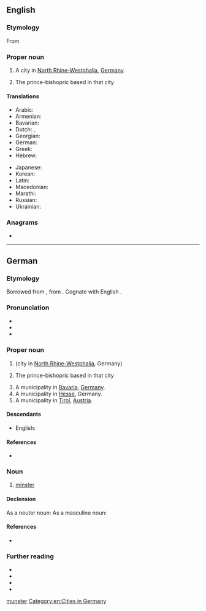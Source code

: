 {{also|muenster|Munster}}
==English==
{{wikipedia}}
{{wikipedia|Prince-Bishopric of Münster}}

===Etymology===
From {{bor|en|de|Münster}}

===Proper noun===
{{en-proper noun}}

# A city in [[North Rhine-Westphalia]], [[Germany]].
# {{lb|en|historical}} The prince-bishopric based in that city

====Translations====
{{trans-top|city in North Rhine-Westphalia}}
* Arabic: {{t|ar|مونستر}}
* Armenian: {{t|hy|Մյունստեր}}
* Bavarian: {{t|bar|Minschda}}
* Dutch: {{t|nl|Munster}}, {{t|nl|Münster}}
* Georgian: {{t|ka|მიუნსტერი}}
* German: {{t+|de|Münster}}
* Greek: {{t|el|Μύνστερ}}
* Hebrew: {{t|he|מינסטר}}
{{trans-mid}}
* Japanese: {{t|ja|ミュンスター|sc=Jpan}}
* Korean: {{t|ko|뮌스터|sc=Kore}}
* Latin: {{t|la|Monasterium}}
* Macedonian: {{t|mk|Минстер|m|tr=Mínster|sc=Cyrl}}
* Marathi: {{t|mr|म्युन्स्टर|sc=Deva}}
* Russian: {{t+|ru|Мюнстер|m|sc=Cyrl}}
* Ukrainian: {{t|uk|Мюнстер|sc=Cyrl}}
{{trans-bottom}}

===Anagrams===
* {{anagrams|en|munters|sternum}}

[[Category:English terms spelled with Ü|munster]]
[[Category:en:Cities in Germany]]

----

==German==
{{wp|Münster (Begriffsklärung)|lang=de}}

===Etymology===
Borrowed from {{bor|de|la|monastērium}}, from {{der|de|grc|μοναστήριον}}. Cognate with English {{m|en|minster}}.

===Pronunciation===
* {{IPA|/ˈmʏnstɐ/|lang=de}}
* {{hyphenation|Müns|ter|lang=de}}
* {{audio|De-Münster.ogg|Audio|lang=de}}

===Proper noun===
{{de-proper noun|n}}

# {{l|en|Münster}} (city in [[North Rhine-Westphalia]], Germany)
# {{lb|de|historical}} The prince-bishopric based in that city
# A municipality in [[Bavaria]], [[Germany]].
# A municipality in [[Hesse]], Germany.
# A municipality in [[Tirol]], [[Austria]].

====Descendants====
* English: {{l|en|Münster}}

====References====
* {{R:Duden|Muenster_Stadt}}

===Noun===
{{de-noun|n|g2=m||Münster}}

# [[minster]] {{gloss|monastic church}}

====Declension====
As a neuter noun:
{{de-decl-noun-n|s}}
As a masculine noun:
{{de-decl-noun-m|s}}

====References====
* {{R:Duden|Muenster_Kirche}}

===Further reading===
* {{pedia|lang=de}}
* {{pedia|lang=de|Münster (Kirche)}}
* {{pedia|lang=de|Münster (Westfalen)}}
* {{pedia|lang=de|Hochstift Münster}}

{{topics|de|Architecture|Christianity|Cities in Germany|Austria}}